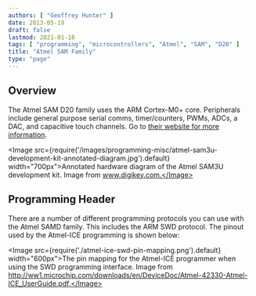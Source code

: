 ```yaml
---
authors: [ "Geoffrey Hunter" ]
date: 2013-05-19
draft: false
lastmod: 2021-01-18
tags: [ "programming", "microcontrollers", "Atmel", "SAM", "D20" ]
title: "Atmel SAM Family"
type: "page"
---
```


## Overview

The Atmel SAM D20 family uses the ARM Cortex-M0+ core. Peripherals include general purpose serial comms, timer/counters, PWMs, ADCs, a DAC, and capacitive touch channels. Go to [their website for more information](http://www.atmel.com/microsite/samd20/).

<Image src={require('/images/programming-misc/atmel-sam3u-development-kit-annotated-diagram.jpg').default} width="700px">Annotated hardware diagram of the Atmel SAM3U development kit. Image from www.digikey.com.</Image>

## Programming Header

There are a number of different programming protocols you can use with the Atmel SAMD family. This includes the ARM SWD protocol. The pinout used by the Atmel-ICE programming is shown below:

<Image src={require('./atmel-ice-swd-pin-mapping.png').default} width="600px">The pin mapping for the Atmel-ICE programmer when using the SWD programming interface. Image from http://ww1.microchip.com/downloads/en/DeviceDoc/Atmel-42330-Atmel-ICE_UserGuide.pdf.</Image>
